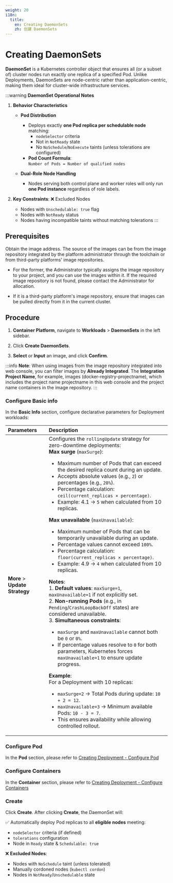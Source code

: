 ```yaml
---
weight: 20
i18n:
  title:
    en: Creating DaemonSets
    zh: 创建 DaemonSets
---
```


# Creating DaemonSets

**DaemonSet** is a Kubernetes controller object that ensures all (or a subset of) cluster nodes run exactly one replica of a specified Pod. Unlike Deployments, DaemonSets are node-centric rather than application-centric, making them ideal for cluster-wide infrastructure services. 

:::warning
**DaemonSet Operational Notes**

1. **Behavior Characteristics** 
   - **Pod Distribution**  
      - Deploys exactly **one Pod replica per schedulable node** matching:
         - `nodeSelector` criteria
         - Not in `NotReady` state
         - No `NoSchedule`/`NoExecute` taints (unless tolerations are configured)
      - **Pod Count Formula**:  
     `Number of Pods = Number of qualified nodes`

   - **Dual-Role Node Handling**  
      - Nodes serving both control plane and worker roles will only run **one Pod instance** regardless of role labels.

2. **Key Constraints**: ❌ Excluded Nodes
   - Nodes with `Unschedulable: true` flag
   - Nodes with `NotReady` status
   - Nodes having incompatible taints without matching tolerations
:::

## Prerequisites

Obtain the image address. The source of the images can be from the image repository integrated by the platform administrator through the toolchain or from third-party platforms' image repositories.

- For the former, the Administrator typically assigns the image repository to your project, and you can use the images within it. If the required image repository is not found, please contact the Administrator for allocation.

- If it is a third-party platform's image repository, ensure that images can be pulled directly from it in the current cluster.

## Procedure

1. **Container Platform**, navigate to **Workloads** > **DaemonSets** in the left sidebar. 

2. Click **Create DaemonSets**.

3. **Select** or **Input** an image, and click **Confirm**.

:::info
   **Note**: When using images from the image repository integrated into web console, you can filter images by **Already Integrated**. The **Integration Project Name**, for example, images (docker-registry-projectname), which includes the project name projectname in this web console and the project name containers in the image repository.
:::

### Configure Basic info

In the **Basic Info** section, configure declarative parameters for Deployment workloads: 

   | **Parameters** | **Description** |
   |:--------------------------|:--------------------------|
   | **More** > **Update Strategy** | Configures the `rollingUpdate` strategy for zero-downtime deployments: <br/>  **Max surge** (`maxSurge`):  <ul><li>Maximum number of Pods that can exceed the desired replica count during an update. </li><li> Accepts absolute values (e.g., `2`) or percentages (e.g., `20%`). </li><li> Percentage calculation: `ceil(current_replicas × percentage)`. </li><li>Example: 4.1 → `5` when calculated from 10 replicas. </li></ul> **Max unavailable** (`maxUnavailable`): <ul><li> Maximum number of Pods that can be temporarily unavailable during an update.  </li><li>Percentage values cannot exceed `100%`.  </li><li>Percentage calculation: `floor(current_replicas × percentage)`.   </li><li> Example: 4.9 → `4` when calculated from 10 replicas.  </li></ul> **Notes**: <br/> 1. **Default values**: `maxSurge=1`, `maxUnavailable=1` if not explicitly set.  <br/> 2. **Non-running Pods** (e.g., in `Pending`/`CrashLoopBackOff` states) are considered unavailable.  <br/> 3. **Simultaneous constraints**: <ul><li> `maxSurge` and `maxUnavailable` cannot both be `0` or `0%`. </li><li>If percentage values resolve to `0` for both parameters, Kubernetes forces `maxUnavailable=1` to ensure update progress.  </li></ul> **Example**: <br/> For a Deployment with 10 replicas: <br/><ul><li> `maxSurge=2` → Total Pods during update: `10 + 2 = 12`. </li><li>`maxUnavailable=3` → Minimum available Pods: `10 - 3 = 7`. </li><li> This ensures availability while allowing controlled rollout. </li></ul> |

### Configure Pod

In the **Pod** section, please refer to [Creating Deployment - Configure Pod](./deployment_create.mdx#configurepod)

### Configure Containers

In the **Container** section, please refer to [Creating Deployment - Configure Containers](./deployment_create.mdx#configurecontainers)

### Create

Click **Create**.
After clicking **Create**, the DaemonSet will: 

✅ Automatically deploy Pod replicas to all **eligible nodes** meeting:  
   - `nodeSelector` criteria (if defined)  
   - `tolerations` configuration  
   - Node in `Ready` state & `Schedulable: true`

❌ **Excluded Nodes**:  
   - Nodes with `NoSchedule` taint (unless tolerated)  
   - Manually cordoned nodes (`kubectl cordon`)  
   - Nodes in `NotReady`/`Unschedulable` state



